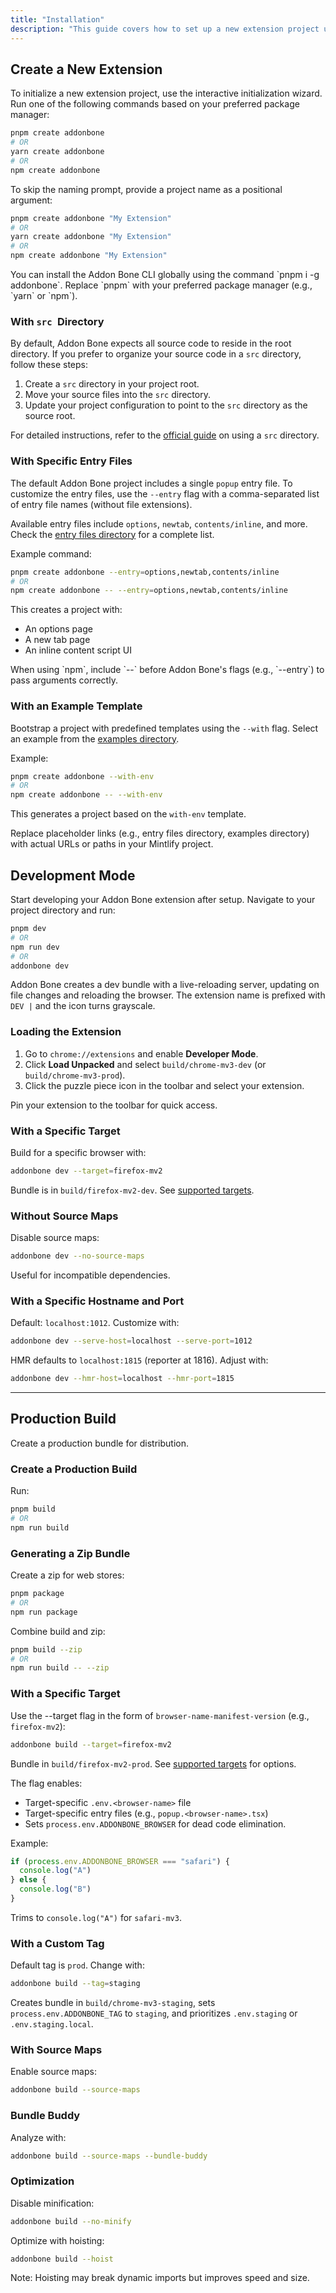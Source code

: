 ```yaml
---
title: "Installation"
description: "This guide covers how to set up a new extension project using Addon Bone. Follow the steps below to initialize your project with various configurations."
---
```


## Create a New Extension

To initialize a new extension project, use the interactive initialization wizard. Run one of the following commands based on your preferred package manager:

```bash
pnpm create addonbone
# OR
yarn create addonbone
# OR
npm create addonbone
```

To skip the naming prompt, provide a project name as a positional argument:

```bash
pnpm create addonbone "My Extension"
# OR
yarn create addonbone "My Extension"
# OR
npm create addonbone "My Extension"
```

<Note>
  You can install the Addon Bone CLI globally using the command `pnpm i -g addonbone`. Replace `pnpm` with your preferred package manager (e.g., `yarn` or `npm`).
</Note>

### With  `src `**Directory** 

By default, Addon Bone expects all source code to reside in the root directory. If you prefer to organize your source code in a `src` directory, follow these steps:

1. Create a `src` directory in your project root.
2. Move your source files into the `src` directory.
3. Update your project configuration to point to the `src` directory as the source root.

For detailed instructions, refer to the [official guide](#) on using a `src` directory.

### With Specific Entry Files

The default Addon Bone project includes a single `popup` entry file. To customize the entry files, use the `--entry` flag with a comma-separated list of entry file names (without file extensions).

Available entry files include `options`, `newtab`, `contents/inline`, and more. Check the [entry files directory](#) for a complete list.

Example command:

```bash
pnpm create addonbone --entry=options,newtab,contents/inline
# OR
npm create addonbone -- --entry=options,newtab,contents/inline
```

This creates a project with:

- An options page
- A new tab page
- An inline content script UI

<Note>
  When using `npm`, include `--` before Addon Bone's flags (e.g., `--entry`) to pass arguments correctly.
</Note>

### With an Example Template

Bootstrap a project with predefined templates using the `--with` flag. Select an example from the [examples directory](#).

Example:

```bash
pnpm create addonbone --with-env
# OR
npm create addonbone -- --with-env
```

This generates a project based on the `with-env` template.

<Tip>
  Replace placeholder links (e.g., entry files directory, examples directory) with actual URLs or paths in your Mintlify project.
</Tip>

## Development Mode

Start developing your Addon Bone extension after setup. Navigate to your project directory and run:

```bash
pnpm dev
# OR
npm run dev
# OR
addonbone dev
```

Addon Bone creates a dev bundle with a live-reloading server, updating on file changes and reloading the browser. The extension name is prefixed with `DEV |` and the icon turns grayscale.

### Loading the Extension

1. Go to `chrome://extensions` and enable **Developer Mode**.
2. Click **Load Unpacked** and select `build/chrome-mv3-dev` (or `build/chrome-mv3-prod`).
3. Click the puzzle piece icon in the toolbar and select your extension.

<Tip>
  Pin your extension to the toolbar for quick access.
</Tip>

### With a Specific Target

Build for a specific browser with:

```bash
addonbone dev --target=firefox-mv2
```

Bundle is in `build/firefox-mv2-dev`. See [supported targets](#).

### Without Source Maps

Disable source maps:

```bash
addonbone dev --no-source-maps
```

Useful for incompatible dependencies.

### With a Specific Hostname and Port

Default: `localhost:1012`. Customize with:

```bash
addonbone dev --serve-host=localhost --serve-port=1012
```

HMR defaults to `localhost:1815` (reporter at 1816). Adjust with:

```bash
addonbone dev --hmr-host=localhost --hmr-port=1815
```

---

## Production Build

Create a production bundle for distribution.

### Create a Production Build

Run:

```bash
pnpm build
# OR
npm run build
```

### Generating a Zip Bundle

Create a zip for web stores:

```bash
pnpm package
# OR
npm run package
```

Combine build and zip:

```bash
pnpm build --zip
# OR
npm run build -- --zip
```

### With a Specific Target

Use the --target flag in the form of `browser-name-manifest-version` (e.g., `firefox-mv2`):

```bash
addonbone build --target=firefox-mv2
```

Bundle in `build/firefox-mv2-prod`. See [supported targets](#) for options.

The flag enables:

- Target-specific `.env.<browser-name>` file
- Target-specific entry files (e.g., `popup.<browser-name>.tsx`)
- Sets `process.env.ADDONBONE_BROWSER` for dead code elimination.

Example:

```javascript
if (process.env.ADDONBONE_BROWSER === "safari") {
  console.log("A")
} else {
  console.log("B")
}
```

Trims to `console.log("A")` for `safari-mv3`.

### With a Custom Tag

Default tag is `prod`. Change with:

```bash
addonbone build --tag=staging
```

Creates bundle in `build/chrome-mv3-staging`, sets `process.env.ADDONBONE_TAG` to `staging`, and prioritizes `.env.staging` or `.env.staging.local`.

### With Source Maps

Enable source maps:

```bash
addonbone build --source-maps
```

### Bundle Buddy

Analyze with:

```bash
addonbone build --source-maps --bundle-buddy
```

### Optimization

Disable minification:

```bash
addonbone build --no-minify
```

Optimize with hoisting:

```bash
addonbone build --hoist
```

Note: Hoisting may break dynamic imports but improves speed and size.